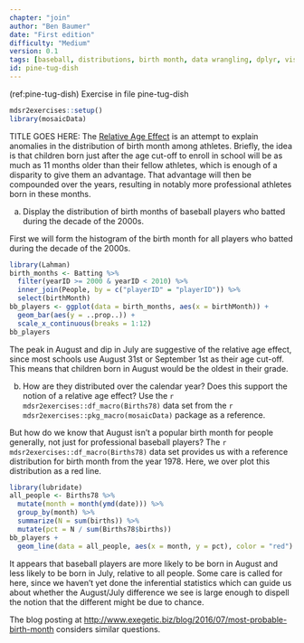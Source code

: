 ```yaml
---
chapter: "join"
author: "Ben Baumer"
date: "First edition"
difficulty: "Medium"
version: 0.1
tags: [baseball, distributions, birth month, data wrangling, dplyr, visualization, ggplot]
id: pine-tug-dish 
---
```


(ref:pine-tug-dish) Exercise in file pine-tug-dish

```r
mdsr2exercises::setup()
library(mosaicData)
```

TITLE GOES HERE: The [Relative Age Effect](https://en.wikipedia.org/wiki/Relative_age_effect}) is an attempt to explain anomalies in the distribution of birth month among athletes. Briefly, the idea is that children born just after the age cut-off to enroll in school will be as much as 11 months older than their fellow athletes, which is enough of a disparity to give them an advantage. That advantage will then be compounded over the years, resulting in notably more professional athletes born in these months. 

a. Display the distribution of birth months of baseball players who batted during the decade of the 2000s.  


<!--begin-answer-->

First we will form the histogram of the birth month for all players who batted during the decade of the 2000s.

```r
library(Lahman)
birth_months <- Batting %>%
  filter(yearID >= 2000 & yearID < 2010) %>%
  inner_join(People, by = c("playerID" = "playerID")) %>%
  select(birthMonth)
bb_players <- ggplot(data = birth_months, aes(x = birthMonth)) +
  geom_bar(aes(y = ..prop..)) +
  scale_x_continuous(breaks = 1:12)
bb_players
```

The peak in August and dip in July are suggestive of the relative age effect, since most schools use August 31st or September 1st as their age cut-off. This means that children born in August would be the oldest in their grade.

<!--end-answer-->

b. How are they distributed over the calendar year? Does this support the notion of a relative age effect? Use the `r mdsr2exercises::df_macro(Births78)` data set from the `r mdsr2exercises::pkg_macro(mosaicData)` package as a reference.


<!--begin-answer-->
But how do we know that August isn't a popular birth month for people generally, not just for professional baseball players?
The `r mdsr2exercises::df_macro(Births78)` data set provides us with a reference distribution for birth month from the year 1978. Here, we over plot this distribution as a red line.

```r
library(lubridate)
all_people <- Births78 %>%
  mutate(month = month(ymd(date))) %>%
  group_by(month) %>%
  summarize(N = sum(births)) %>%
  mutate(pct = N / sum(Births78$births))
bb_players +
  geom_line(data = all_people, aes(x = month, y = pct), color = "red")
```

It appears that baseball players are more likely to be born in August and less likely to be born in July, relative to all people. Some care is called for here, since we haven't yet done the inferential statistics which can guide us about whether the August/July difference we see is large enough to dispell the notion that the different might be due to chance.

The blog posting at <http://www.exegetic.biz/blog/2016/07/most-probable-birth-month> considers similar questions.

<!--end-answer-->
